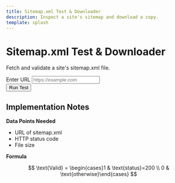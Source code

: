 ```yaml
---
title: Sitemap.xml Test & Downloader
description: Inspect a site's sitemap and download a copy.
template: splash
---
```


<div id="sitemap-root" class="container my-4">
  <div class="row justify-content-center">
    <div class="col-lg-8">
      <div class="text-center mb-4">
        <h1>Sitemap.xml Test &amp; Downloader</h1>
        <p>Fetch and validate a site's sitemap.xml file.</p>
      </div>
      <form id="sitemap-form" class="row gy-2 gx-3 align-items-end mb-3">
        <div class="col-md-8">
          <label for="sitemap-url" class="form-label">Enter URL</label>
          <input type="url" id="sitemap-url" name="url" placeholder="https://example.com" class="form-control" />
        </div>
        <div class="col-auto">
          <button type="submit" class="btn btn-primary mt-3">Run Test</button>
        </div>
      </form>
      <div id="sitemap-results" class="mt-3"></div>
    </div>
  </div>
</div>

<script type="module" src="/js/sitemap-xml-downloader.js" defer></script>

## Implementation Notes

**Data Points Needed**

- URL of sitemap.xml
- HTTP status code
- File size

**Formula**

$$
\text{Valid} = \begin{cases}1 & \text{status}=200 \\ 0 & \text{otherwise}\end{cases}
$$
